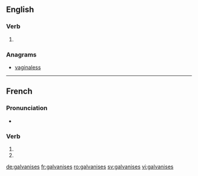 {{also|galvanisés}}
==English==

===Verb===
{{head|en}}

# {{en-third-person singular of|galvanise}}

===Anagrams===
* [[vaginaless#English|vaginaless]]

----

==French==

===Pronunciation===
* {{homophones|lang=fr|galvanise|galvanisent}}

===Verb===
{{fr-verb-form}}

# {{conjugation of|galvaniser||2|s|pres|ind|lang=fr}}
# {{conjugation of|galvaniser||2|s|pres|sub|lang=fr}}

[[de:galvanises]]
[[fr:galvanises]]
[[ro:galvanises]]
[[sv:galvanises]]
[[vi:galvanises]]